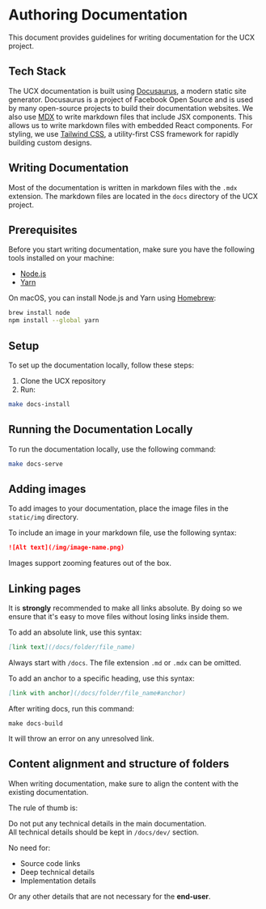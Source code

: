 
# Authoring Documentation

This document provides guidelines for writing documentation for the UCX project.


## Tech Stack

The UCX documentation is built using [Docusaurus](https://docusaurus.io/), a modern static site generator. Docusaurus is a project of Facebook Open Source and is used by many open-source projects to build their documentation websites.
We also use [MDX](https://mdxjs.com/) to write markdown files that include JSX components. This allows us to write markdown files with embedded React components.
For styling, we use [Tailwind CSS](https://tailwindcss.com/), a utility-first CSS framework for rapidly building custom designs.

## Writing Documentation

Most of the documentation is written in markdown files with the `.mdx` extension. 
The markdown files are located in the `docs` directory of the UCX project.

## Prerequisites

Before you start writing documentation, make sure you have the following tools installed on your machine:
- [Node.js](https://nodejs.org/en/)
- [Yarn](https://yarnpkg.com/)

On macOS, you can install Node.js and Yarn using [Homebrew](https://brew.sh/):

```bash
brew install node
npm install --global yarn
```


## Setup 

To set up the documentation locally, follow these steps:

1. Clone the UCX repository
2. Run:

```bash
make docs-install
```

## Running the Documentation Locally

To run the documentation locally, use the following command:

```bash
make docs-serve
```

## Adding images

To add images to your documentation, place the image files in the `static/img` directory.

To include an image in your markdown file, use the following syntax:

```markdown
![Alt text](/img/image-name.png)
```

<Admonition type="tip" title="Tip" emoji="💡">
Images support zooming features out of the box.
</Admonition>

## Linking pages

It is **strongly** recommended to make all links absolute. 
By doing so we ensure that it's easy to move files without losing links inside them. 

To add an absolute link, use this syntax:

```md
[link text](/docs/folder/file_name)
```

Always start with `/docs`. The file extension `.md` or `.mdx` can be omitted. 

To add an anchor to a specific heading, use this syntax:

```md
[link with anchor](/docs/folder/file_name#anchor)
```

After writing docs, run this command:

```
make docs-build
```

It will throw an error on any unresolved link. 


## Content alignment and structure of folders

When writing documentation, make sure to align the content with the existing documentation.

The rule of thumb is:

<div className="text-red-700 p-4 dark:text-red-400 flex justify-center items-center">
    <div className='max-w-screen-sm text-center text-balance'>
        <div className="text-2xl font-bold font-mono text-balance">
            Do not put any technical details in the main documentation.
        </div>
        <div className="text-lg font-mono">
        All technical details should be kept in <code>/docs/dev/</code> section.
        </div>
    </div>
</div>

No need for:
- Source code links 
- Deep technical details
- Implementation details

Or any other details that are not necessary for the **end-user**.